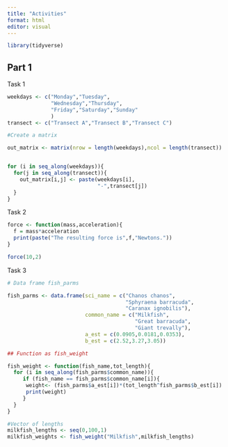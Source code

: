 ```yaml
---
title: "Activities"
format: html
editor: visual
---
```


```r
library(tidyverse)
```

## Part 1

Task 1

```r
weekdays <- c("Monday","Tuesday",
              "Wednesday","Thursday",
              "Friday","Saturday","Sunday"
              )
transect <- c("Transect A","Transect B","Transect C")

#Create a matrix

out_matrix <- matrix(nrow = length(weekdays),ncol = length(transect))


for (i in seq_along(weekdays)){
  for(j in seq_along(transect)){
    out_matrix[i,j] <- paste(weekdays[i],
                             "-",transect[j])
  }
}
```

Task 2

```r
force <- function(mass,acceleration){
  f = mass*acceleration
  print(paste("The resulting force is",f,"Newtons."))
}

force(10,2)
```

Task 3

```r
# Data frame fish_parms

fish_parms <- data.frame(sci_name = c("Chanos chanos",
                                      "Sphyraena barracuda",
                                      "Caranax ignobilis"),
                         common_name = c("Milkfish",
                                         "Great barracuda",
                                         "Giant trevally"),
                         a_est = c(0.0905,0.0181,0.0353),
                         b_est = c(2.52,3.27,3.05))

## Function as fish_weight

fish_weight <- function(fish_name,tot_length){
  for (i in seq_along(fish_parms$common_name)){
     if (fish_name == fish_parms$common_name[i]){
      weight<- (fish_parms$a_est[i])*(tot_length^fish_parms$b_est[i])
      print(weight)
     } 
  }
}

#Vector of lengths
milkfish_lengths <- seq(0,100,1)
milkfish_weights <- fish_weight("Milkfish",milkfish_lengths)
```
